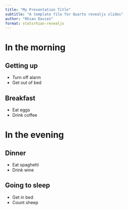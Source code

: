 ```yaml
---
title: "My Presentation Title"
subtitle: "A template file for Quarto revealjs slides"
author: "Rhian Davies"
format: statsrhian-revealjs
---
```


# In the morning

## Getting up

- Turn off alarm
- Get out of bed

## Breakfast

- Eat eggs
- Drink coffee

# In the evening

## Dinner

- Eat spaghetti
- Drink wine

## Going to sleep

- Get in bed
- Count sheep
